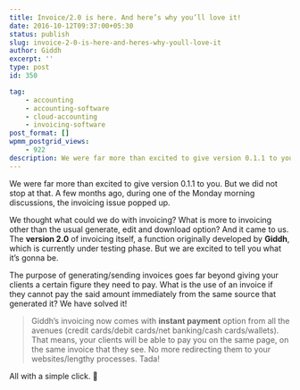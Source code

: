 ```yaml
---
title: Invoice/2.0 is here. And here’s why you’ll love it!
date: 2016-10-12T09:37:00+05:30
status: publish
slug: invoice-2-0-is-here-and-heres-why-youll-love-it
author: Giddh
excerpt: ''
type: post
id: 350

tag:
    - accounting
    - accounting-software
    - cloud-accounting
    - invoicing-software
post_format: []
wpmm_postgrid_views:
    - 922
description: We were far more than excited to give version 0.1.1 to you. But we did not stop at that. A few months ago, during one of the Monday morning
---
```

We were far more than excited to give version 0.1.1 to you. But we did not stop at that. A few months ago, during one of the Monday morning discussions, the invoicing issue popped up.

We thought what could we do with invoicing? What is more to invoicing other than the usual generate, edit and download option? And it came to us. The **version 2.0** of invoicing itself, a function originally developed by **Giddh**, which is currently under testing phase. But we are excited to tell you what it’s gonna be.

The purpose of generating/sending invoices goes far beyond giving your clients a certain figure they need to pay. What is the use of an invoice if they cannot pay the said amount immediately from the same source that generated it? We have solved it!

> Giddh’s invoicing now comes with **instant payment** option from all the avenues (credit cards/debit cards/net banking/cash cards/wallets). That means, your clients will be able to pay you on the same page, on the same invoice that they see. No more redirecting them to your websites/lengthy processes. Tada!

All with a simple click. 🙂